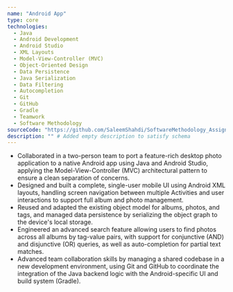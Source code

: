 ```yaml
---
name: "Android App"
type: core
technologies:
  - Java
  - Android Development
  - Android Studio
  - XML Layouts
  - Model-View-Controller (MVC)
  - Object-Oriented Design
  - Data Persistence
  - Java Serialization
  - Data Filtering
  - Autocompletion
  - Git
  - GitHub
  - Gradle
  - Teamwork
  - Software Methodology
sourceCode: "https://github.com/SaleemShahdi/SoftwareMethodology_Assignment4"
description: "" # Added empty description to satisfy schema
---
```

- Collaborated in a two-person team to port a feature-rich desktop photo application to a native Android app using Java and Android Studio, applying the Model-View-Controller (MVC) architectural pattern to ensure a clean separation of concerns.
- Designed and built a complete, single-user mobile UI using Android XML layouts, handling screen navigation between multiple Activities and user interactions to support full album and photo management.
- Reused and adapted the existing object model for albums, photos, and tags, and managed data persistence by serializing the object graph to the device's local storage.
- Engineered an advanced search feature allowing users to find photos across all albums by tag-value pairs, with support for conjunctive (AND) and disjunctive (OR) queries, as well as auto-completion for partial text matches.
- Advanced team collaboration skills by managing a shared codebase in a new development environment, using Git and GitHub to coordinate the integration of the Java backend logic with the Android-specific UI and build system (Gradle).